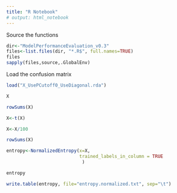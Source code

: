 ```yaml
---
title: "R Notebook"
# output: html_notebook
---
```


Source the functions
```r
dir<-"ModelPerformanceEvaluation_v0.3"
files<-list.files(dir, "*.R$", full.names=TRUE)
files
sapply(files,source,.GlobalEnv)
```



Load the confusion matrix
```r

load("X_UsePCutoff0_UseDiagonal.rda")

X

rowSums(X)

X<-t(X)

X<-X/100

rowSums(X)
```


```r

entropy<-NormalizedEntropy(x=X,
                           trained_labels_in_column = TRUE
                            )

entropy

```



```r
write.table(entropy, file="entropy.normalized.txt", sep="\t")
```



